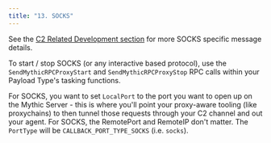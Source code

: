 ```yaml
---
title: "13. SOCKS"
---
```


See the [C2 Related Development section](/Mythic_docs/customizing/payload-type-development/create_tasking/agent-side-coding/socks) for more SOCKS specific message details.

To start / stop SOCKS (or any interactive based protocol), use the `SendMythicRPCProxyStart` and `SendMythicRPCProxyStop` RPC calls within your Payload Type's tasking functions.

For SOCKS, you want to set `LocalPort` to the port you want to open up on the Mythic Server - this is where you'll point your proxy-aware tooling (like proxychains) to then tunnel those requests through your C2 channel and out your agent. For SOCKS, the RemotePort and RemoteIP don't matter. The `PortType` will be `CALLBACK_PORT_TYPE_SOCKS` (i.e. `socks`).

